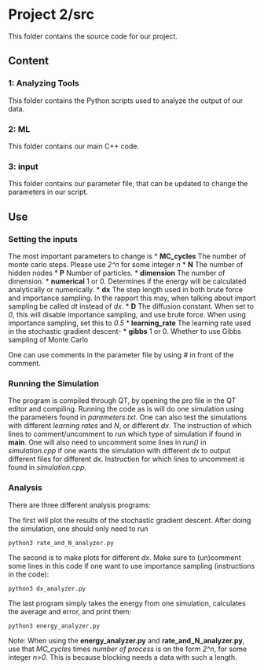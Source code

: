# Project 2/src

This folder contains the source code for our project.

## Content

### 1: Analyzing Tools
This folder contains the Python scripts used to analyze the output of our data.

### 2: ML
This folder contains our main C++ code.

### 3: input
This folder contains our parameter file, that can be updated to 
change the parameters in our script.

## Use
### Setting the inputs
The most important parameters to change is
* **MC_cycles** The number of monte carlo steps. Please use *2^n* for some integer *n*
* **N** The number of hidden nodes
* **P** Number of particles.
* **dimension** The number of dimension.
* **numerical** 1 or 0. Determines if the energy will be calculated analytically or numerically.
* **dx** The step length used in both brute force and importance sampling. In the rapport this may, when talking about import
sampling be called *dt* instead of *dx*.
* **D** The diffusion constant. When set to *0*, this will disable importance sampling, and use brute force. When using
importance sampling, set this to *0.5*
* **learning_rate** The learning rate used in the stochastic gradient descent-
* **gibbs** 1 or 0. Whether to use Gibbs sampling of Monte Carlo


One can use comments in the parameter file by using *#* in front of the comment.


### Running the Simulation
The program is compiled through QT, by opening the pro file in the QT editor and compiling. Running the code as is will do one simulation using the parameters found in *parameters.txt*. One can also test the simulations with different *learning rates* and *N*, or different *dx*. The instruction of which lines to comment/uncomment to run which type of simulation if found in **main**. One will also need to uncomment some lines in *run()* in *simulation.cpp* if one wants the simulation with different *dx* to output different files for different *dx*. Instruction for which lines to uncomment is found in *simulation.cpp*.


### Analysis
There are three different analysis programs: 

The first will plot the results of the stochastic gradient descent. After doing the simulation, one should only need to run
```
python3 rate_and_N_analyzer.py
```

The second is to make plots for different *dx*. Make sure to (un)comment some lines in this code if one want to use importance sampling (instructions in the code):
```
python3 dx_analyzer.py
```

The last program simply takes the energy from one simulation, calculates the average and error, and print them:
```
python3 energy_analyzer.py
```
Note: When using the **energy_analyzer.py** and **rate_and_N_analyzer.py**, use that *MC_cycles* times *number of process* is on the form *2^n*, for some integer *n>0*. This is because blocking needs a data with such a length.

